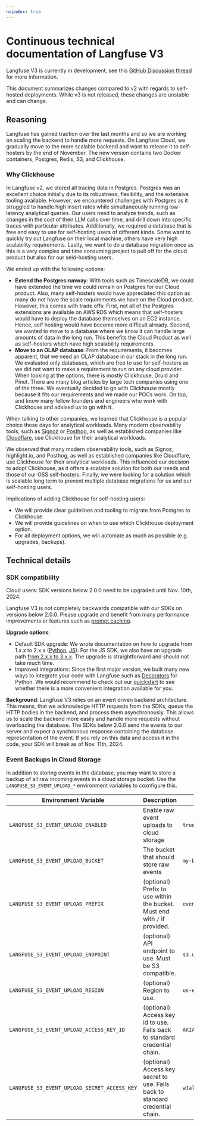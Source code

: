 ```yaml
---
noindex: true
---
```


# Continuous technical documentation of Langfuse V3

Langfuse V3 is currently in development, see this [GitHub Discussion thread](https://github.com/orgs/langfuse/discussions/1902) for more information.

This document summarizes changes compared to v2 with regards to self-hosted deployments. While v3 is not released, these changes are unstable and can change.

## Reasoning

Langfuse has gained traction over the last months and so we are working on scaling the backend to handle more requests. On Langfuse Cloud, we gradually move to the more scalable backend and want to release it to self-hosters by the end of November. The new version contains two Docker containers, Postgres, Redis, S3, and Clickhouse.

### Why Clickhouse

In Langfuse v2, we stored all tracing data in Postgres. Postgres was an excellent choice initially due to its robustness, flexibility, and the extensive tooling available. However, we encountered challenges with Postgres as it struggled to handle high insert rates while simultaneously running low-latency analytical queries. Our users need to analyze trends, such as changes in the cost of their LLM calls over time, and drill down into specific traces with particular attributes. Additionally, we required a database that is free and easy to use for self-hosting users of different kinds. Some want to quickly try out Langfuse on their local machine, others have very high scalability requirements. Lastly, we want to do a database migration once as this is a very complex and time consuming project to pull off for the cloud product but also for our seld-hosting users.

We ended up with the following options:
- **Extend the Postgres runway**: With tools such as TimescaleDB, we could have extended the time we could remain on Postgres for our Cloud product. Also, many self-hosters would have appreciated this option as many do not have the scale requirements we have on the Cloud product. However, this comes with trade offs: First, not all of the Postgres extensions are available on AWS RDS which means that self-hosters would have to deploy the database themselves on an EC2 instance. Hence, self hosting would have become more difficult already. Second, we wanted to move to a database where we know it can handle large amounts of data in the long run. This benefits the Cloud Product as well as self-hosters which have high scalability requirements.
- **Move to an OLAP database**: From the requirements, it becomes apparent, that we need an OLAP database in our stack in the long run. We evaluated only databases, which are free to use for self-hosters as we did not want to make a requirement to run on any cloud provider. When looking at the options, there is mostly Clickhouse, Druid and Pinot. There are many blog articles by large tech companies using one of the three. We eventually decided to go with Clickhouse mostly because it fits our requirements and we made our POCs work. On top, and know many fellow founders and engineers who work with Clickhouse and advised us to go with it.


When talking to other companies, we learned that Clickhouse is a popular choice these days for analytical workloads. Many modern observability tools, such as [Signoz](https://signoz.io/) or [Posthog](https://posthog.com/), as well as established companies like [Cloudflare](https://blog.cloudflare.com/http-analytics-for-6m-requests-per-second-using-clickhouse/), use Clickhouse for their analytical workloads.

We observed that many modern observability tools, such as Signoz, highlight.io, and Posthog, as well as established companies like Cloudflare, use Clickhouse for their analytical workloads. This influenced our decision to adopt Clickhouse, as it offers a scalable solution for both our needs and those of our OSS self-hosters. Finally, we were looking for a solution which is scalable long term to prevent multiple database migrations for us and our self-hosting users.

Implications of adding Clickhouse for self-hosting users:
- We will provide clear guidelines and tooling to migrate from Postgres to Clickhouse.
- We will provide guidelines on when to use which Clickhouse deployment option.
- For all deployment options, we will automate as much as possible (e.g. upgrades, backups).

## Technical details
### SDK compatibility

<Callout type="warning">
  Cloud users: SDK versions below 2.0.0 need to be upgraded until Nov. 10th, 2024.
</Callout>

Langfuse V3 is not completely backwards compatible with our SDKs on versions below 2.0.0. Please upgrade and benefit from many performance improvements or features such as [prompt caching](https://langfuse.com/changelog/2024-02-05-sdk-level-prompt-caching).


**Upgrade options**:
- Default SDK upgrade: We wrote documentation on how to upgrade from 1.x.x to 2.x.x ([Python](https://langfuse.com/docs/sdk/python/low-level-sdk#upgrading-from-v1xx-to-v2xx), [JS](https://langfuse.com/docs/sdk/typescript/guide#upgrade1to2)). For the JS SDK, we also have an upgrade path [from 2.x.x to 3.x.x](https://langfuse.com/docs/sdk/typescript/guide#upgrade2to3). The upgrade is straightforward and should not take much time.
- Improved integrations: Since the first major version, we built many new ways to integrate your code with Langfuse such as [Decorators](https://langfuse.com/docs/sdk/python/decorators) for Python. We would recommend to check out our [quickstart](https://langfuse.com/docs/get-started) to see whether there is a more convenient integration available for you.


**Background**: Langfuse V3 relies on an event driven backend architecture. This means, that we acknowledge HTTP requests from the SDKs, queue the HTTP bodies in the backend, and process them asynchronously. This allows us to scale the backend more easily and handle more requests without overloading the database. The SDKs below 2.0.0 send the events to our server and expect a synchronous response containing the database representation of the event. If you rely on this data and access it in the code, your SDK will break as of Nov. 11th, 2024.

### Event Backups in Cloud Storage

In addition to storing events in the database, you may want to store a backup of all raw incoming events in a cloud storage bucket.
Use the `LANGFUSE_S3_EVENT_UPLOAD_*` environment variables to coxnfigure this.

| Environment Variable                         | Description                                                                   | Example                                    |
| -------------------------------------------- | ----------------------------------------------------------------------------- | ------------------------------------------ |
| `LANGFUSE_S3_EVENT_UPLOAD_ENABLED`           | Enable raw event uploads to cloud storage                                     | `true`                                     |
| `LANGFUSE_S3_EVENT_UPLOAD_BUCKET`            | The bucket that should store raw events                                       | `my-bucket`                                |
| `LANGFUSE_S3_EVENT_UPLOAD_PREFIX`            | (optional) Prefix to use within the bucket. Must end with `/` if provided.    | `events/`                                  |
| `LANGFUSE_S3_EVENT_UPLOAD_ENDPOINT`          | (optional) API endpoint to use. Must be S3 compatible.                        | `s3.us-east-1.amazonaws.com`               |
| `LANGFUSE_S3_EVENT_UPLOAD_REGION`            | (optional) Region to use.                                                     | `us-east-1`                                |
| `LANGFUSE_S3_EVENT_UPLOAD_ACCESS_KEY_ID`     | (optional) Access key id to use. Falls back to standard credential chain.     | `AKIAIOSFODNN7EXAMPLE`                     |
| `LANGFUSE_S3_EVENT_UPLOAD_SECRET_ACCESS_KEY` | (optional) Access key secret to use. Falls back to standard credential chain. | `wJalrXUtnFEMI/K7MDENG/bPxRfiCYEXAMPLEKEY` |


